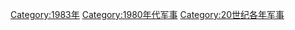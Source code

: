 {{portal|軍事}}
{{Commonscat|1983 in military history}}
{{Year by category
|m=1
|c=9
|d=8
|y=3
|cat=军事
|sortkey=军事
|parent=20世纪各年军事
|subcat=1980年代军事
}}

[[Category:1983年|Category:1983年]]
[[Category:1980年代军事|Category:1980年代军事]]
[[Category:20世纪各年军事|Category:20世纪各年军事]]